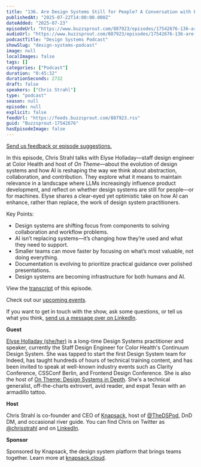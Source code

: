 ```yaml
---
title: "136. Are Design Systems Still for People? A Conversation with Elyse Holladay"
publishedAt: "2025-07-22T14:00:00.000Z"
dateAdded: "2025-07-23"
episodeUrl: "https://www.buzzsprout.com/887923/episodes/17542676-136-are-design-systems-still-for-people-a-conversation-with-elyse-holladay.mp3"
audioUrl: "https://www.buzzsprout.com/887923/episodes/17542676-136-are-design-systems-still-for-people-a-conversation-with-elyse-holladay.mp3"
podcastTitle: "Design Systems Podcast"
showSlug: "design-systems-podcast"
image: null
localImages: false
tags: []
categories: ["Podcast"]
duration: "0:45:32"
durationSeconds: 2732
draft: false
speakers: ["Chris Strahl"]
type: "podcast"
season: null
episode: null
explicit: false
feedUrl: "https://feeds.buzzsprout.com/887923.rss"
guid: "Buzzsprout-17542676"
hasEpisodeImage: false
---
```

[Send us feedback or episode suggestions.](https://www.buzzsprout.com/twilio/text_messages/887923/open_sms)

In this episode, Chris Strahl talks with Elyse Holladay—staff design engineer at Color Health and host of _On Theme_—about the evolution of design systems and how AI is reshaping the way we think about abstraction, collaboration, and contribution. They explore what it means to maintain relevance in a landscape where LLMs increasingly influence product development, and reflect on whether design systems are still for people—or for machines. Elyse shares a clear-eyed yet optimistic take on how AI can enhance, rather than replace, the work of design system practitioners.

Key Points:

-   Design systems are shifting focus from components to solving collaboration and workflow problems.
-   AI isn’t replacing systems—it’s changing how they’re used and what they need to support.
-   Smaller teams can move faster by focusing on what’s most valuable, not doing everything.
-   Documentation is evolving to prioritize practical guidance over polished presentations.
-   Design systems are becoming infrastructure for both humans and AI.

View the [transcript](https://docs.google.com/document/d/1R5b14nqFdfA31a2du2DcyOLI15e7Nz4Ok_f1ew2Mcs0/edit?usp=sharing) of this episode.

Check out our [upcoming events](https://www.knapsack.cloud/events).

If you want to get in touch with the show, ask some questions, or tell us what you think, [send us a message over on LinkedIn](https://www.linkedin.com/showcase/design-systems-podcast/?viewAsMember=true).

**Guest**

[Elyse Holladay (she/her)]( https://www.linkedin.com/in/elyseholladay/) is a long-time Design Systems practitioner and speaker, currently the Staff Design Engineer for Color Health's Continuum Design System. She was tapped to start the first Design System team for Indeed, has taught hundreds of hours of technical training content, and has been invited to speak at well-known industry events such as Clarity Conference, CSSConf Berlin, and Frontend Design Conference. She is also the host of [On Theme: Design Systems in Depth](https://www.designsystemsontheme.com). She's a technical generalist, off-the-charts extrovert, avid reader, and expat Texan with an armadillo tattoo.

**Host**

Chris Strahl is co-founder and CEO of [Knapsack](https://www.knapsack.cloud/), host of [@TheDSPod](https://twitter.com/thedspod), DnD DM, and occasional river guide. You can find Chris on Twitter as [@chrisstrahl](https://twitter.com/chrisstrahl) and on [LinkedIn](https://www.linkedin.com/in/chrisstrahl/).

**Sponsor**

Sponsored by Knapsack, the design system platform that brings teams together. Learn more at [knapsack.cloud](https://www.knapsack.cloud/?utm_source=podcast).
